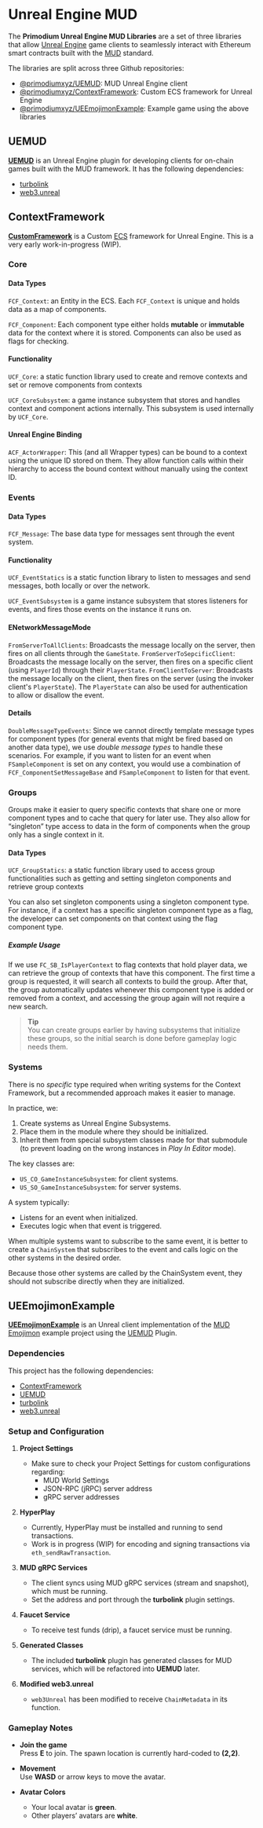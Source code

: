 # Unreal Engine MUD

The **Primodium Unreal Engine MUD Libraries** are a set of three libraries that
allow [Unreal Engine](https://www.unrealengine.com/en-US) game clients to
seamlessly interact with Ethereum smart contracts built with the
[MUD](https://mud.dev/introduction) standard.

The libraries are split across three Github repositories:

- [@primodiumxyz/UEMUD](https://github.com/primodiumxyz/UEMUD): MUD Unreal
  Engine client
- [@primodiumxyz/ContextFramework](https://github.com/primodiumxyz/ContextFramework):
  Custom ECS framework for Unreal Engine
- [@primodiumxyz/UEEmojimonExample](https://github.com/primodiumxyz/UEEmojimonExample):
  Example game using the above libraries

## UEMUD

[**UEMUD**](https://github.com/primodiumxyz/UEMUD) is an Unreal Engine plugin
for developing clients for on-chain games built with the MUD framework. It has
the following dependencies:

- [turbolink](https://github.com/thejinchao/turbolink)
- [web3.unreal](https://github.com/G7DAO/web3.unreal)

## ContextFramework

[**CustomFramework**](https://github.com/primodiumxyz/ContextFramework) is a
Custom [ECS](https://en.wikipedia.org/wiki/Entity_component_system) framework
for Unreal Engine. This is a very early work-in-progress (WIP).

### Core

#### Data Types

`FCF_Context`: an Entity in the ECS. Each `FCF_Context` is unique and holds data
as a map of components.

`FCF_Component`: Each component type either holds **mutable** or **immutable**
data for the context where it is stored. Components can also be used as flags
for checking.

#### Functionality

`UCF_Core`: a static function library used to create and remove contexts and set
or remove components from contexts

`UCF_CoreSubsystem`: a game instance subsystem that stores and handles context
and component actions internally. This subsystem is used internally by
`UCF_Core`.

#### Unreal Engine Binding

`ACF_ActorWrapper`: This (and all Wrapper types) can be bound to a context using
the unique ID stored on them. They allow function calls within their hierarchy
to access the bound context without manually using the context ID.

### Events

#### Data Types

`FCF_Message`: The base data type for messages sent through the event system.

#### Functionality

`UCF_EventStatics` is a static function library to listen to messages and send
messages, both locally or over the network.

`UCF_EventSubsystem` is a game instance subsystem that stores listeners for
events, and fires those events on the instance it runs on.

#### ENetworkMessageMode

`FromServerToAllClients`: Broadcasts the message locally on the server, then
fires on all clients through the `GameState`. `FromServerToSepcificClient`:
Broadcasts the message locally on the server, then fires on a specific client
(using `PlayerId`) through their `PlayerState`. `FromClientToServer`: Broadcasts
the message locally on the client, then fires on the server (using the invoker
client's `PlayerState`). The `PlayerState` can also be used for authentication
to allow or disallow the event.

#### Details

`DoubleMessageTypeEvents`: Since we cannot directly template message types for
component types (for general events that might be fired based on another data
type), we use _double message types_ to handle these scenarios. For example, if
you want to listen for an event when `FSampleComponent` is set on any context,
you would use a combination of `FCF_ComponentSetMessageBase` and
`FSampleComponent` to listen for that event.

### Groups

Groups make it easier to query specific contexts that share one or more
component types and to cache that query for later use. They also allow for
“singleton” type access to data in the form of components when the group only
has a single context in it.

#### Data Types

`UCF_GroupStatics`: a static function library used to access group
functionalities such as getting and setting singleton components and retrieve
group contexts

You can also set singleton components using a singleton component type. For
instance, if a context has a specific singleton component type as a flag, the
developer can set components on that context using the flag component type.

##### Example Usage

If we use `FC_SB_IsPlayerContext` to flag contexts that hold player data, we can
retrieve the group of contexts that have this component. The first time a group
is requested, it will search all contexts to build the group. After that, the
group automatically updates whenever this component type is added or removed
from a context, and accessing the group again will not require a new search.

> **Tip**  
> You can create groups earlier by having subsystems that initialize these
> groups, so the initial search is done before gameplay logic needs them.

### Systems

There is no _specific_ type required when writing systems for the Context
Framework, but a recommended approach makes it easier to manage.

In practice, we:

1. Create systems as Unreal Engine Subsystems.
2. Place them in the module where they should be initialized.
3. Inherit them from special subsystem classes made for that submodule (to
   prevent loading on the wrong instances in _Play In Editor_ mode).

The key classes are:

- `US_CO_GameInstanceSubsystem`: for client systems.
- `US_SO_GameInstanceSubsystem`: for server systems.

A system typically:

- Listens for an event when initialized.
- Executes logic when that event is triggered.

When multiple systems want to subscribe to the same event, it is better to
create a `ChainSystem` that subscribes to the event and calls logic on the other
systems in the desired order.

Because those other systems are called by the ChainSystem event, they should not
subscribe directly when they are initialized.

## UEEmojimonExample

[**UEEmojimonExample**](https://github.com/primodiumxyz/UEEmojimonExample) is an
Unreal client implementation of the
[MUD Emojimon](https://mud.dev/guides/emojimon) example project using the
[UEMUD](#uemud) Plugin.

### Dependencies

This project has the following dependencies:

- [ContextFramework](https://github.com/a-najafi/ContextFramework)
- [UEMUD](https://github.com/a-najafi/UEMUD)
- [turbolink](https://github.com/thejinchao/turbolink)
- [web3.unreal](https://github.com/G7DAO/web3.unreal)

### Setup and Configuration

1. **Project Settings**

   - Make sure to check your Project Settings for custom configurations
     regarding:
     - MUD World Settings
     - JSON-RPC (jRPC) server address
     - gRPC server addresses

2. **HyperPlay**

   - Currently, HyperPlay must be installed and running to send transactions.
   - Work is in progress (WIP) for encoding and signing transactions via
     `eth_sendRawTransaction`.

3. **MUD gRPC Services**

   - The client syncs using MUD gRPC services (stream and snapshot), which must
     be running.
   - Set the address and port through the **turbolink** plugin settings.

4. **Faucet Service**

   - To receive test funds (drip), a faucet service must be running.

5. **Generated Classes**

   - The included **turbolink** plugin has generated classes for MUD services,
     which will be refactored into **UEMUD** later.

6. **Modified web3.unreal**
   - `web3Unreal` has been modified to receive `ChainMetadata` in its function.

### Gameplay Notes

- **Join the game**  
  Press **E** to join. The spawn location is currently hard-coded to **(2,2)**.
- **Movement**  
  Use **WASD** or arrow keys to move the avatar.

- **Avatar Colors**
  - Your local avatar is **green**.
  - Other players’ avatars are **white**.
